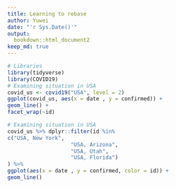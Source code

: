 ```yaml
---
title: Learning to rebase
author: Yuwei
date: "'r Sys.Date()'"
output:
  bookdown::html_document2
keep_md: true
---
```


```r
# Libraries
library(tidyverse)
library(COVID19)
# Examining situation in USA
covid_us <- covid19("USA", level = 2)
ggplot(covid_us, aes(x = date , y = confirmed)) +
geom_line() +
facet_wrap(~id)
```

```r
# Examining situation in USA
covid_us %>% dplyr::filter(id %in%
c("USA, New York",
                    "USA, Arizona",
                    "USA, Utah",
                    "USA, Florida")
) %>%
ggplot(aes(x = date , y = confirmed, color = id)) +
geom_line()
```


